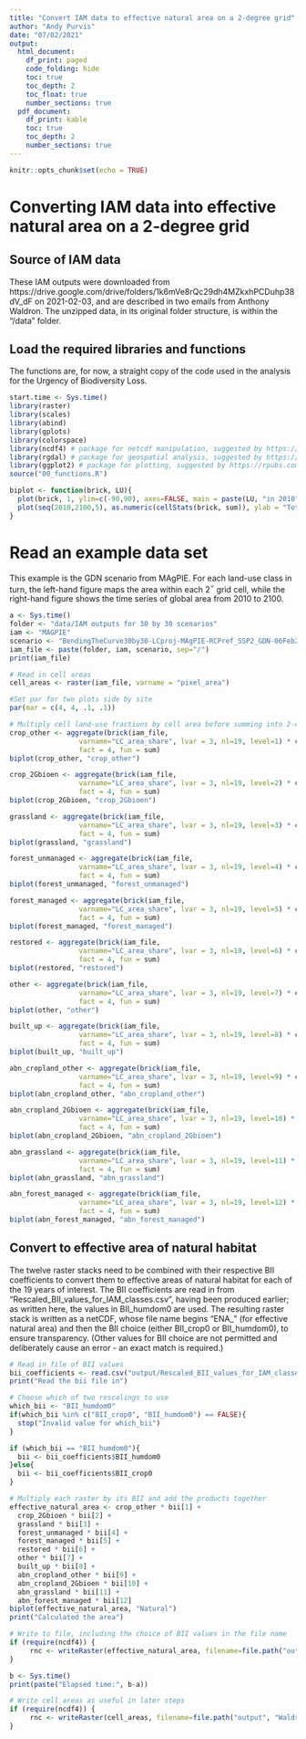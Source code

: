 ```yaml
---
title: "Convert IAM data to effective natural area on a 2-degree grid"
author: "Andy Purvis"
date: "07/02/2021"
output:
  html_document: 
    df_print: paged
    code_folding: hide
    toc: true
    toc_depth: 2
    toc_float: true
    number_sections: true
  pdf_document:
    df_print: kable
    toc: true
    toc_depth: 2
    number_sections: true
---
```


```r
knitr::opts_chunk$set(echo = TRUE)
```

# Converting IAM data into effective natural area on a 2-degree grid
## Source of IAM data
These IAM outputs were downloaded from https://drive.google.com/drive/folders/1k6mVe8rQc29dh4MZkxhPCDuhp38dV_dF on 2021-02-03, and are described in two emails from Anthony Waldron. The unzipped data, in its original folder structure, is within the "/data" folder.

## Load the required libraries and functions
The functions are, for now, a straight copy of the code used in the analysis for the Urgency of Biodiversity Loss.
```r
start.time <- Sys.time()
library(raster)
library(scales)
library(abind)
library(gplots)
library(colorspace)
library(ncdf4) # package for netcdf manipulation, suggested by https://rpubs.com/boyerag/297592
library(rgdal) # package for geospatial analysis, suggested by https://rpubs.com/boyerag/297592
library(ggplot2) # package for plotting, suggested by https://rpubs.com/boyerag/297592
source("00_functions.R")
```


```r
biplot <- function(brick, LU){
  plot(brick, 1, ylim=c(-90,90), axes=FALSE, main = paste(LU, "in 2010"))
  plot(seq(2010,2100,5), as.numeric(cellStats(brick, sum)), ylab = "Total area (Mha)", xlab="Year", main=LU)
}

```

# Read an example data set
This example is the GDN scenario from MAgPIE. For each land-use class in turn, the left-hand figure maps the area within each 2$^\circ$ grid cell, while the right-hand figure shows the time series of global area from 2010 to 2100.

```r
a <- Sys.time()
folder <- "data/IAM outputs for 30 by 30 scenarios"
iam <- "MAGPIE"
scenario <- "BendingTheCurve30by30-LCproj-MAgPIE-RCPref_SSP2_GDN-06Feb2020_FinalMask.nc"
iam_file <- paste(folder, iam, scenario, sep="/")
print(iam_file)

# Read in cell areas
cell_areas <- raster(iam_file, varname = "pixel_area")

#Set par for two plots side by site
par(mar = c(4, 4, .1, .1))

# Multiply cell land-use fractions by cell area before summing into 2-degree grids
crop_other <- aggregate(brick(iam_file, 
                 varname="LC_area_share", lvar = 3, nl=19, level=1) * cell_areas, 
                 fact = 4, fun = sum)
biplot(crop_other, "crop_other")

crop_2Gbioen <- aggregate(brick(iam_file, 
                 varname="LC_area_share", lvar = 3, nl=19, level=2) * cell_areas, 
                 fact = 4, fun = sum)
biplot(crop_2Gbioen, "crop_2Gbioen")

grassland <- aggregate(brick(iam_file, 
                 varname="LC_area_share", lvar = 3, nl=19, level=3) * cell_areas, 
                 fact = 4, fun = sum)
biplot(grassland, "grassland")

forest_unmanaged <- aggregate(brick(iam_file, 
                 varname="LC_area_share", lvar = 3, nl=19, level=4) * cell_areas, 
                 fact = 4, fun = sum)
biplot(forest_unmanaged, "forest_unmanaged")

forest_managed <- aggregate(brick(iam_file, 
                 varname="LC_area_share", lvar = 3, nl=19, level=5) * cell_areas, 
                 fact = 4, fun = sum)
biplot(forest_managed, "forest_managed")

restored <- aggregate(brick(iam_file, 
                 varname="LC_area_share", lvar = 3, nl=19, level=6) * cell_areas, 
                 fact = 4, fun = sum)
biplot(restored, "restored")

other <- aggregate(brick(iam_file, 
                 varname="LC_area_share", lvar = 3, nl=19, level=7) * cell_areas, 
                 fact = 4, fun = sum)
biplot(other, "other")

built_up <- aggregate(brick(iam_file, 
                 varname="LC_area_share", lvar = 3, nl=19, level=8) * cell_areas, 
                 fact = 4, fun = sum)
biplot(built_up, "built_up")

abn_cropland_other <- aggregate(brick(iam_file, 
                 varname="LC_area_share", lvar = 3, nl=19, level=9) * cell_areas, 
                 fact = 4, fun = sum)
biplot(abn_cropland_other, "abn_cropland_other")

abn_cropland_2Gbioen <- aggregate(brick(iam_file, 
                 varname="LC_area_share", lvar = 3, nl=19, level=10) * cell_areas, 
                 fact = 4, fun = sum)
biplot(abn_cropland_2Gbioen, "abn_cropland_2Gbioen")

abn_grassland <- aggregate(brick(iam_file, 
                 varname="LC_area_share", lvar = 3, nl=19, level=11) * cell_areas, 
                 fact = 4, fun = sum)
biplot(abn_grassland, "abn_grassland")

abn_forest_managed <- aggregate(brick(iam_file, 
                 varname="LC_area_share", lvar = 3, nl=19, level=12) * cell_areas, 
                 fact = 4, fun = sum)
biplot(abn_forest_managed, "abn_forest_managed")

```

## Convert to effective area of natural habitat
The twelve raster stacks need to be combined with their respective BII coefficients to convert them to effective areas of natural habitat for each of the 19 years of interest. The BII coefficients are read in from "Rescaled_BII_values_for_IAM_classes.csv", having been produced earlier; as written here, the values in BII_humdom0 are used. The resulting raster stack is written as a netCDF, whose file name begins "ENA_" (for effective natural area) and then the BII choice (either BII_crop0 or BII_humdom0), to ensure transparency. (Other values for BII choice are not permitted and deliberately cause an error - an exact match is required.)

```r
# Read in file of BII values
bii_coefficients <- read.csv("output/Rescaled_BII_values_for_IAM_classes.csv")
print("Read the bii file in")

# Choose which of two rescalings to use
which_bii <- "BII_humdom0"
if(which_bii %in% c("BII_crop0", "BII_humdom0") == FALSE){
  stop("Invalid value for which_bii")
}

if (which_bii == "BII_humdom0"){
  bii <- bii_coefficients$BII_humdom0
}else{
  bii <- bii_coefficients$BII_crop0
}

# Multiply each raster by its BII and add the products together
effective_natural_area <- crop_other * bii[1] +
  crop_2Gbioen * bii[2] +
  grassland * bii[3] +
  forest_unmanaged * bii[4] +
  forest_managed * bii[5] +
  restored * bii[6] +
  other * bii[7] +
  built_up * bii[8] +
  abn_cropland_other * bii[9] +
  abn_cropland_2Gbioen * bii[10] +
  abn_grassland * bii[11] +
  abn_forest_managed * bii[12]
biplot(effective_natural_area, "Natural")
print("Calculated the area")

# Write to file, including the choice of BII values in the file name
if (require(ncdf4)) {	
     rnc <- writeRaster(effective_natural_area, filename=file.path("output", paste("ENA", which_bii, scenario, sep="_")), format="CDF", overwrite=TRUE) 
}

b <- Sys.time()
print(paste("Elapsed time:", b-a))
```
```r
# Write cell areas as useful in later steps
if (require(ncdf4)) {	
     rnc <- writeRaster(cell_areas, filename=file.path("output", "Waldron_cell_areas.nc"), format="CDF", overwrite=TRUE) 
}
```


